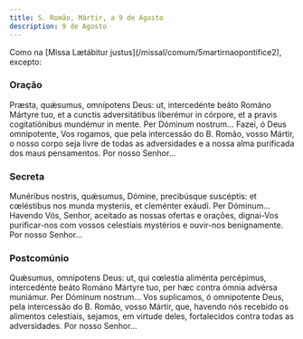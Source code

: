 ```yaml
---
title: S. Romão, Mártir, a 9 de Agosto
description: 9 de Agosto
---
```


<aside>
  Como na [Missa Lætábitur justus](/missal/comum/5martirnaopontifice2), excepto:
</aside>

### Oração

<div class="side-by-side not-content">
  <span>
    Præsta, quǽsumus, omnípotens Deus: ut, intercedénte beáto Románo Mártyre
    tuo, et a cunctis adversitátibus liberémur in córpore, et a pravis
    cogitatiónibus mundémur in mente. Per Dóminum nostrum...
  </span>
  <span>
    Fazei, ó Deus omnipotente, Vos rogamos, que pela intercessão do B. Romão,
    vosso Mártir, o nosso corpo seja livre de todas as adversidades e a nossa
    alma purificada dos maus pensamentos. Por nosso Senhor...
  </span>
</div>

### Secreta

<div class="side-by-side not-content">
  <span>
    Munéribus nostris, quǽsumus, Dómine, precibúsque suscéptis: et cœléstibus
    nos munda mysteriis, et cleménter exáudi. Per Dóminum...
  </span>
  <span>
    Havendo Vós, Senhor, aceitado as nossas ofertas e orações, dignai-Vos
    purificar-nos com vossos celestiais mystérios e ouvir-nos benignamente. Por
    nosso Senhor...
  </span>
</div>

### Postcomúnio

<div class="side-by-side not-content">
  <span>
    Quǽsumus, omnípotens Deus: ut, qui cœlestia aliménta percépimus,
    intercedénte beáto Románo Mártyre tuo, per hæc contra ómnia advérsa
    muniámur. Per Dóminum nostrum...
  </span>
  <span>
    Vos suplicamos, ó omnipotente Deus, pela intercessão do B. Romão, vosso
    Mártir, que, havendo nós recebido os alimentos celestiais, sejamos, em
    virtude deles, fortalecidos contra todas as adversidades. Por nosso
    Senhor...
  </span>
</div>
